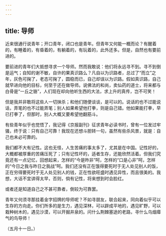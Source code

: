 ```yaml
---
---
---
```

title: 导师
---



近来很通行说青年；开口青年，闭口也是青年。但青年又何能一概而论？有醒着的，有睡着的，有昏着的，有躺着的，有玩着的，此外还多。但是，自然也有要前进的。

要前进的青年们大抵想寻求一个导师。然而我敢说：他们将永远寻不到。寻不到倒是运气；自知的谢不敏，自许的果真识路么？凡自以为识路者，总过了“而立”之年，灰色可掬了，老态可掬了，圆稳而已，自己却误以为识路。假如真识路，自己就早进向他的目标，何至于还在做导师。说佛法的和尚，卖仙药的道士，将来都与白骨是“一丘之貉”，人们现在却向他听生西的大法，求上升的真传，岂不可笑！

但是我并非敢将这些人一切抹杀；和他们随便谈谈，是可以的。说话的也不过能说话，弄笔的也不过能弄笔；别人如果希望他打拳，则是自己错。他如果能打拳，早已打拳了，但那时，别人大概又要希望他翻筋斗。

有些青年似乎也觉悟了，我记得《京报副刊》征求青年必读书时，曾有一位发过牢骚，终于说：只有自己可靠！我现在还想斗胆转一句，虽然有些杀风景，就是：自己也未必可靠的。

我们都不大有记性。这也无怪，人生苦痛的事太多了，尤其是在中国。记性好的，大概都被厚重的苦痛压死了；只有记性坏的，适者生存，还能欣然活着。但我们究竟还有一点记忆，回想起来，怎样的“今是昨非”呵，怎样的“口是心非”呵，怎样的“今日之我与昨日之我战”呵。我们还没有正在饿得要死时于无人处见别人的饭，正在穷得要死时于无人处见别人的钱，正在性欲旺盛时遇见异性，而且很美的。我想，大话不宜讲得太早，否则，倘有记性，将来想到时会脸红。

或者还是知道自己之不甚可靠者，倒较为可靠罢。

青年又何须寻那挂着金字招牌的导师呢？不如寻朋友，联合起来，同向着似乎可以生存的方向走。你们所多的是生力，遇见深林，可以辟成平地的，遇见旷野，可以栽种树木的，遇见沙漠，可以开掘井泉的。问什么荆棘塞途的老路，寻什么乌烟瘴气的鸟导师！

（五月十一日。）
